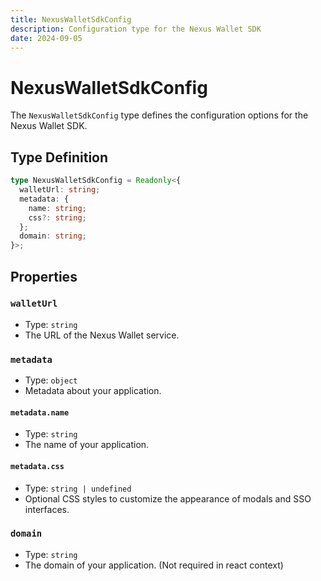 ```yaml
---
title: NexusWalletSdkConfig
description: Configuration type for the Nexus Wallet SDK
date: 2024-09-05
---
```


# NexusWalletSdkConfig

The `NexusWalletSdkConfig` type defines the configuration options for the Nexus Wallet SDK.

## Type Definition

```ts twoslash
type NexusWalletSdkConfig = Readonly<{
  walletUrl: string;
  metadata: {
    name: string;
    css?: string;
  };
  domain: string;
}>;
```

## Properties

### `walletUrl`
- Type: `string`
- The URL of the Nexus Wallet service.

### `metadata`
- Type: `object`
- Metadata about your application.

#### `metadata.name`
- Type: `string`
- The name of your application.

#### `metadata.css`
- Type: `string | undefined`
- Optional CSS styles to customize the appearance of modals and SSO interfaces.

### `domain`
- Type: `string`
- The domain of your application. (Not required in react context)
